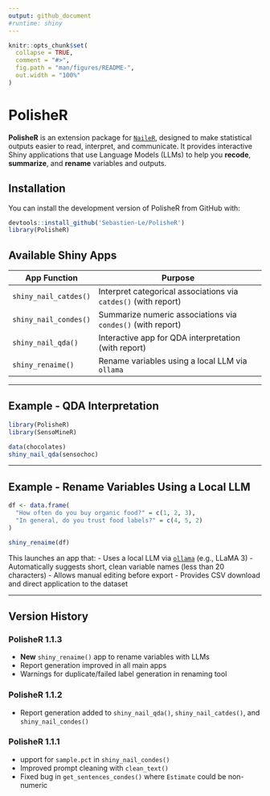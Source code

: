 ```yaml
---
output: github_document
#runtime: shiny
---
```


<!-- README.md is generated from README.Rmd. Please edit that file -->

```r
knitr::opts_chunk$set(
  collapse = TRUE,
  comment = "#>",
  fig.path = "man/figures/README-",
  out.width = "100%"
)
```

# PolisheR

<!-- badges: start -->
<!-- badges: end -->

**PolisheR** is an extension package for [`NaileR`](https://github.com/Sebastien-Le/NaileR), designed to make statistical outputs easier to read, interpret, and communicate. It provides interactive Shiny applications that use Language Models (LLMs) to help you **recode**, **summarize**, and **rename** variables and outputs.

## Installation

You can install the development version of PolisheR from GitHub with:

```r
devtools::install_github('Sebastien-Le/PolisheR')
library(PolisheR)
```

## Available Shiny Apps

| App Function           | Purpose                                                             |
|------------------------|---------------------------------------------------------------------|
| `shiny_nail_catdes()`  | Interpret categorical associations via `catdes()` (with report)     |
| `shiny_nail_condes()`  | Summarize numeric associations via `condes()` (with report)         |
| `shiny_nail_qda()`     | Interactive app for QDA interpretation (with report)                |
| `shiny_renaime()`      | Rename variables using a local LLM via `ollama`                     |

---

## Example - QDA Interpretation

```r
library(PolisheR)
library(SensoMineR)

data(chocolates)
shiny_nail_qda(sensochoc)
```

---

## Example - Rename Variables Using a Local LLM

```r
df <- data.frame(
  "How often do you buy organic food?" = c(1, 2, 3),
  "In general, do you trust food labels?" = c(4, 5, 2)
)

shiny_renaime(df)
```

This launches an app that:
- Uses a local LLM via [`ollama`](https://ollama.com/) (e.g., LLaMA 3)
- Automatically suggests short, clean variable names (less than 20 characters)
- Allows manual editing before export
- Provides CSV download and direct application to the dataset

---

## Version History

### PolisheR 1.1.3

- **New** `shiny_renaime()` app to rename variables with LLMs
- Report generation improved in all main apps
- Warnings for duplicate/failed label generation in renaming tool

### PolisheR 1.1.2

- Report generation added to `shiny_nail_qda()`, `shiny_nail_catdes()`, and `shiny_nail_condes()`

### PolisheR 1.1.1

- upport for `sample.pct` in `shiny_nail_condes()`
- Improved prompt cleaning with `clean_text()`
- Fixed bug in `get_sentences_condes()` where `Estimate` could be non-numeric
